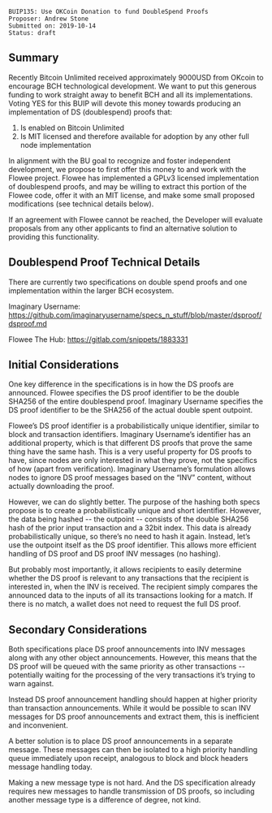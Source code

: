 <pre>
BUIP135: Use OKCoin Donation to fund DoubleSpend Proofs
Proposer: Andrew Stone
Submitted on: 2019-10-14
Status: draft
</pre>

== Summary ==

Recently Bitcoin Unlimited received approximately 9000USD from OKcoin to encourage BCH technological development. We want to put this generous funding to work straight away to benefit BCH and all its implementations. Voting YES for this BUIP will devote this money towards producing an implementation of DS (doublespend) proofs that:

# Is enabled on Bitcoin Unlimited
# Is MIT licensed and therefore available for adoption by any other full node implementation

In alignment with the BU goal to recognize and foster independent development, we propose to first offer this money to and work with the Flowee project. Flowee has implemented a GPLv3 licensed implementation of doublespend proofs, and may be willing to extract this portion of the Flowee code, offer it with an MIT license, and make some small proposed modifications (see technical details below).

If an agreement with Flowee cannot be reached, the Developer will evaluate proposals from any other applicants to find an alternative solution to providing this functionality.

== Doublespend Proof Technical Details ==

There are currently two specifications on double spend proofs and one implementation within the larger BCH ecosystem.

Imaginary Username:
https://github.com/imaginaryusername/specs_n_stuff/blob/master/dsproof/dsproof.md

Flowee The Hub:
https://gitlab.com/snippets/1883331

== Initial Considerations ==

One key difference in the specifications is in how the DS proofs are announced. Flowee specifies the DS proof identifier to be the double SHA256 of the entire doublespend proof. Imaginary Username specifies the DS proof identifier to be the SHA256 of the actual double spent outpoint.

Flowee’s DS proof identifier is a probabilistically unique identifier, similar to block and transaction identifiers. Imaginary Username’s identifier has an additional property, which is that different DS proofs that prove the same thing have the same hash. This is a very useful property for DS proofs to have, since nodes are only interested in what they prove, not the specifics of how (apart from verification). Imaginary Username’s formulation allows nodes to ignore DS proof messages based on the “INV” content, without actually downloading the proof.

However, we can do slightly better. The purpose of the hashing both specs propose is to create a probabilistically unique and short identifier. However, the data being hashed -- the outpoint -- consists of the double SHA256 hash of the prior input transaction and a 32bit index. This data is already probabilistically unique, so there’s no need to hash it again. Instead, let’s use the outpoint itself as the DS proof identifier. This allows more efficient handling of DS proof and DS proof INV messages (no hashing).

But probably most importantly, it allows recipients to easily determine whether the DS proof is relevant to any transactions that the recipient is interested in, when the INV is received. The recipient simply compares the announced data to the inputs of all its transactions looking for a match. If there is no match, a wallet does not need to request the full DS proof.

== Secondary Considerations ==


Both specifications place DS proof announcements into INV messages along with any other object announcements. However, this means that the DS proof will be queued with the same priority as other transactions -- potentially waiting for the processing of the very transactions it’s trying to warn against.

Instead DS proof announcement handling should happen at higher priority than transaction announcements. While it would be possible to scan INV messages for DS proof announcements and extract them, this is inefficient and inconvenient.

A better solution is to place DS proof announcements in a separate message. These messages can then be isolated to a high priority handling queue immediately upon receipt, analogous to block and block headers message handling today.

Making a new message type is not hard. And the DS specification already requires new messages to handle transmission of DS proofs, so including another message type is a difference of degree, not kind.


